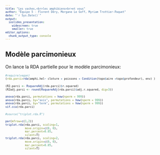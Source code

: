 ---
title: "Les vaches,<br>les amphibiens<br>et vous"
author: "Équipe 5 - Florent Déry, Morgane Le Goff, Myriam Trottier-Paquet"
date: "`r Sys.Date()`"
output:
  ioslides_presentation:
    widescreen: true
    smaller: true
editor_options: 
  chunk_output_type: console
---

<style>
pre {
    line-height: 1.2em;
    font-size: 10px;
}
</style>


## Modèle parcimonieux 
On lance la RDA partielle pour le modèle parcimonieux: 

```{r RDA.parci_launched, message=FALSE}
#require(vegan)
(rda.parci=rda(amphi.hel~ cloture + poissons + Condition(topo$aire +topo$profondeur), env) )

(R2.parci <- RsquareAdj(rda.parci)$r.squared)
(R2adj.parci <- round(RsquareAdj(rda.parci)$adj.r.squared, dig=3))

anova(rda.parci, permutations = how(nperm = 999))
anova(rda.parci, by="axis", permutations = how(nperm = 999))
anova(rda.parci, by="term", permutations = how(nperm = 999))
vif.cca(rda.parci)

#source("triplot.rda.R")

par(mfrow=c(1,2))
triplot.rda(rda.parci, scaling=1, 
            move.origin=c(0, 0), 
            mar.percent=0.05,
            silent=T)
triplot.rda(rda.parci, scaling=2, 
            move.origin=c(0, 0), 
            mar.percent=0.05,
            silent=T)
```


